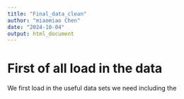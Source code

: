 ```yaml
---
title: "Final_data_clean"
author: "miaomiao Chen"
date: "2024-10-04"
output: html_document
---
```

# First of all load in the data
We first load in the useful data sets we need including the 